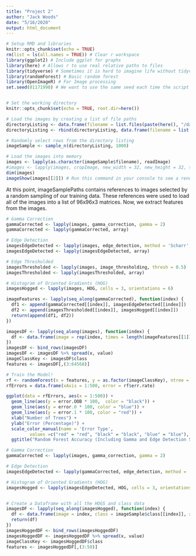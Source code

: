 ---
title: "Project 2"
author: "Jack Woods"
date: "5/16/2020"
output: html_document
---

```{r setup, include=FALSE}
# Setup RMD and libraries
knitr::opts_chunk$set(echo = TRUE)
rm(list = ls(all.names = TRUE)) # Clear r workspace
library(ggplot2) # Include ggplot for graphs
library(here) # Allows r to use real relative paths to files
library(tidyverse) # Sometimes it is hard to imagine life without tidyverse
library(randomForest) # Basic random forest
library(OpenImageR) # For Image processing
set.seed(01171998) # We want to use the same seed each time the script is run


# Set the working directory
knitr::opts_chunk$set(echo = TRUE, root.dir=here())

# Load the images by creating a list of file paths
directoryListing <- data.frame(filename = list.files(paste(here(), "/data/project_train/0", sep = ""), full.names = TRUE), class = 0)
directoryListing <- rbind(directoryListing, data.frame(filename = list.files(paste(here(), "/data/project_train/1", sep = ""), full.names = TRUE), class = 1))

# Randomly select rows from the directory listing
imageSample <- sample_n(directoryListing, 1000)

# Load the images into memory
images <- lapply(as.character(imageSample$filename), readImage)
#images <- lapply(images, cropImage, new_width = 32, new_height = 32, type = 'equal_spaced') # We're only looking at the center 32x32 square. This is a restriction imposed through the kaggle dataset description.
dim(images)
imageShow(images[[2]]) # Run this command in your console to see a rendered image. This function does not play well with r markdown.
```

At this point, imageSamplePaths contains references to images selected by a random sampling of our training data. These references were used to load all of the images into a list of 96x96x3 matrices. Now, we extract features from the images.

```{r}
# Gamma Correction
gammaCorrected <- lapply(images, gamma_correction, gamma = 2)
gammaCorrected <- lapply(gammaCorrected, array)

# Edge Detection
imagesEdgeDetected <- lapply(images, edge_detection, method = 'Scharr', conv_mode = 'same')
imagesEdgeDetected <- lapply(imagesEdgeDetected, array)

# Edge Thresholded
imagesThresholded <- lapply(images, image_thresholding, thresh = 0.5)
imagesThresholded <- lapply(imagesThresholded, array)

# Histogram of Oriented Gradients (HOG)
imagesHogged <- lapply(images, HOG, cells = 3, orientations = 6)

imageFeatures <- lapply(seq_along(gammaCorrected), function(index) {
  df1 <- append(gammaCorrected[[index]], imagesEdgeDetected[[index]])
  df2 <- append(imagesThresholded[[index]], imagesHogged[[index]])
  return(append(df1, df2))
})

imagesDF <- lapply(seq_along(images), function(index) {
  df <- data.frame(image = rep(index, times = length(imageFeatures[[1]])), class = rep(imageSample$class[[index]], times = length(imageFeatures[[1]])), x = 1:length(imageFeatures[[1]]), value = imageFeatures[[index]])
})
imagesDF <- bind_rows(imagesDF)
imagesDF <- imagesDF %>% spread(x, value)
imageClassKey <- imagesDF$class
features <- imagesDF[,(3:64568)]

# Train the Model!
rf <- randomForest(x = features, y = as.factor(imageClassKey), ntree = 500)
rfErrors = data.frame(xAxis = 1:500, error = rf$err.rate)

ggplot(data = rfErrors, aes(x = 1:500)) +
  geom_line(aes(y = error.OOB * 100,  color = "black")) +
  geom_line(aes(y = error.0 * 100, color = "blue")) +
  geom_line(aes(y = error.1 * 100, color = "red")) +
  xlab("Number of Trees") +
  ylab("Error (Percentage)") +
  scale_color_manual(name = 'Error Type', 
         values =c("red" = "red", "black" = "black", "blue" = "blue"), labels = c("Cancerous", "Not Cancerous", "OOB")) +
  ggtitle("Random Forest Accuracy (Including Gamma and Edge Detection Seperately)")

```

```{r}

# Gamma Correction
gammaCorrected <- lapply(images, gamma_correction, gamma = 2)

# Edge Detection
imagesEdgeDetected <- lapply(gammaCorrected, edge_detection, method = 'Scharr', conv_mode = 'same')

# Histogram of Oriented Gradients (HOG)
imagesHogged <- lapply(imagesEdgeDetected, HOG, cells = 3, orientations = 6)


# Create a Dataframe with all the HOGS and class data
imagesDF <- lapply(seq_along(imagesHogged), function(index) {
  df <- data.frame(image = index, class = imageSample$class[[index]], x = 1:54, value = imagesHogged[[index]])
  return(df)
})
imagesHoggedDF <- bind_rows(imagesHoggedDF)
imagesHoggedDF <- imagesHoggedDF %>% spread(x, value)
imageClassKey <- imagesHoggedDF$class
features <- imagesHoggedDF[,(3:50)]
```
